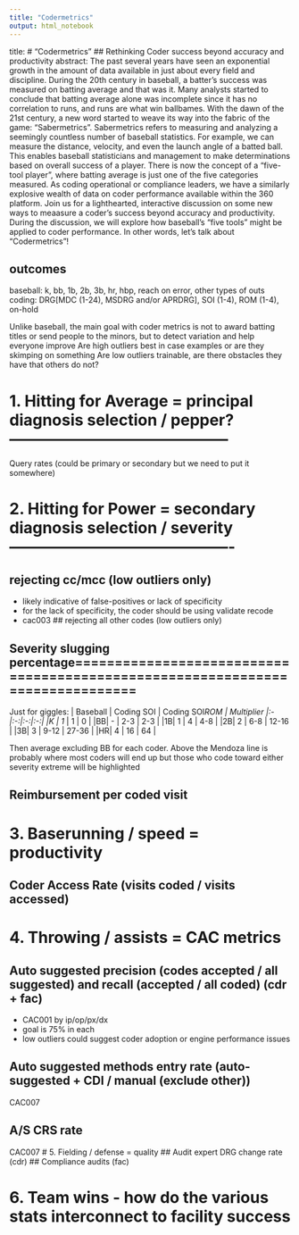 ```yaml
---
title: "Codermetrics"
output: html_notebook
---
```

title:
# "Codermetrics"
## Rethinking Coder success beyond accuracy and productivity
abstract:
The past several years have seen an exponential growth in the amount of data available in just about every field and discipline.
During the 20th century in baseball, a batter's success was measured on batting average and that was it.  Many analysts started to conclude that batting average alone was incomplete since it has no correlation to runs, and runs are what win ballbames. 
With the dawn of the 21st century, a new word started to weave its way into the fabric of the game: "Sabermetrics".  Sabermetrics refers to measuring and analyzing a seemingly countless number of baseball statistics.  For example, we can measure the distance, velocity, and even the launch angle of a batted ball.  This enables baseball statisticians and management to make determinations based on overall success of a player. There is now the concept of a "five-tool player", where batting average is just one of the five categories measured.
As coding operational or compliance leaders, we have a similarly explosive wealth of data on coder performance available within the 360 platform.  Join us for a lighthearted, interactive discussion on some new ways to meaasure a coder's success beyond accuracy and productivity.  During the discussion, we will explore how baseball's "five tools" might be applied to coder performance.   In other words, let's talk about "Codermetrics"!


## outcomes
baseball: k, bb, 1b, 2b, 3b, hr, hbp, reach on error, other types of outs
coding: DRG[MDC (1-24), MSDRG and/or APRDRG], SOI (1-4), ROM (1-4), on-hold

Unlike baseball, the main goal with coder metrics is not to award batting titles or send people to the minors, but to detect variation and help everyone improve
Are high outliers best in case examples or are they skimping on something
Are low outliers trainable, are there obstacles they have that others do not?

# 1. Hitting for Average = principal diagnosis selection / pepper? ------------------------------------------

Query rates (could be primary or secondary but we need to put it somewhere)

# 2. Hitting for Power = secondary diagnosis selection / severity -------------------------------------------

## rejecting cc/mcc (low outliers only)
* likely indicative of false-positives or lack of specificity
 - for the lack of specificity, the coder should be using validate recode
 * cac003
## rejecting all other codes (low outliers only)

## Severity slugging percentage==============================================================================
Just for giggles:
| Baseball | Coding SOI | Coding SOI*ROM | Multiplier
|:-|:-:|:-:|:-:|
|K | 1* | 1    | 0     |
|BB| -  | 2-3  |  2-3  |
|1B| 1  | 4    | 4-8   |
|2B| 2  | 6-8  | 12-16 |
|3B| 3  | 9-12 | 27-36 |
|HR| 4  | 16   | 64    |

Then average excluding BB for each coder.  Above the Mendoza line is probably where most coders will end up but those who code toward either severity extreme will be highlighted

## Reimbursement per coded visit

# 3. Baserunning / speed = productivity

## Coder Access Rate (visits coded / visits accessed)

# 4. Throwing / assists = CAC metrics
## Auto suggested precision (codes accepted / all suggested) and recall (accepted / all coded)  (cdr + fac)
* CAC001 by ip/op/px/dx
* goal is 75% in each
* low outliers could suggest coder adoption or engine performance issues

## Auto suggested methods entry rate (auto-suggested + CDI / manual (exclude other))
CAC007

## A/S CRS rate
CAC007
# 5. Fielding / defense = quality
## Audit expert DRG change rate (cdr)
## Compliance audits (fac)


# 6. Team wins - how do the various stats interconnect to facility success
##
